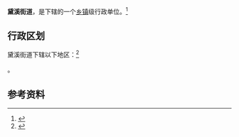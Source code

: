 {{中国乡级行政区|37/16/26/001/000}}

'''黛溪街道'''，是{{PRC admin/fullname|37/16/26/001/000|3}}下辖的一个[[乡镇|乡镇]]级行政单位。<ref>{{PRC admin/ref sgc|{{PRC admin/parent|37/16/26/001/000}}}}</ref>

== 行政区划 ==

黛溪街道下辖以下地区：<ref>{{PRC admin/ref sgc|37/16/26/001/000}}</ref>

{{PRC admin/children|37/16/26/001/000}}。

== 参考资料 ==

{{reflist}}

{{行政区划小作品}}
{{PRC admin/navcat|37/16/26/001/000}}